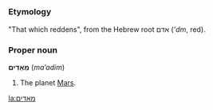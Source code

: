 =={{he}}==
===Etymology===
"That which reddens", from the Hebrew root אדם (''’dm'', red).

===Proper noun===
'''מַאַדִים''' (''ma’adim'')
# The planet [[Mars]].

[[la:מאדים]]